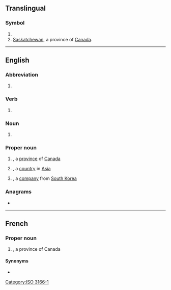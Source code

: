{{also|sk|Sk|-sk|.sk|-isk|sk.|s.k.}}
==Translingual==

===Symbol===
{{head|mul|symbol}}

# {{n-g|The [[ISO]] 3166-1 two-letter (alpha-2) code for [[Slovakia]].}}
# [[Saskatchewan]], a province of [[Canada]].

[[Category:ISO 3166-1]]

----

==English==

===Abbreviation===
{{rfc-header|Abbreviation}}
{{head|en|abbreviation}}

# {{n-g|[[TDD]] lingo for "[[stop]] [[keying]]", indicating a desire to end the conversation.}}

===Verb===
{{head|en|verb}}

# {{lb|en|handbells}} {{abbreviation of|shake|lang=en}}

===Noun===
{{en-noun}}

# {{lb|en|Canada}} {{initialism of|[[senior]] [[kindergarten]]|lang=en}}

===Proper noun===
{{en-proper-noun}}

# {{abbreviation of|lang=en|Saskatchewan}}, a [[province]] of [[Canada]]
#: {{synonyms|en|Sask|Sask.}}
# {{initialism of|lang=en|South Korea}}, a [[country]] in [[Asia]]
# {{initialism of|lang=en|Sunkyong}}, a [[company]] from [[South Korea]]

===Anagrams===
* {{anagrams|en|a=ks|K's|K/S|KS|Ks|k's|ks}}

----

==French==

===Proper noun===
{{fr-proper-noun}}

# {{abbreviation of|lang=fr|Saskatchewan}}, a province of Canada

====Synonyms====
* {{l|fr|Sask.}}